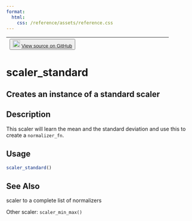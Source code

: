 ```yaml
---
format:
  html:
    css: /reference/assets/reference.css
---
```


| <button class="button"> ![](/reference/assets/GitHub-Mark-32px.png){width="20"} [View source on GitHub](https://github.com/rstudio/tfdatasets//blob/main/R/feature_spec.R#L498) </button> |
|:------------------------------:|:--------------------------------------:|

# scaler_standard

## Creates an instance of a standard scaler

## Description
This scaler will learn the mean and the standard deviation and use this to create a `normalizer_fn`. 


## Usage
```r
scaler_standard() 
```







## See Also

scaler to a complete list of normalizers 

Other scaler:  `scaler_min_max()`

